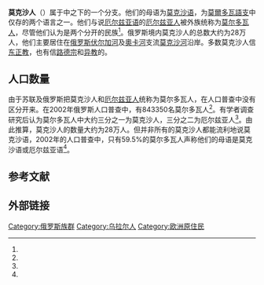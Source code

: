 {{Infobox Ethnic group
| group        = 莫克沙人<br/>{{lang|mdf|мокшет}}
| flag         = [[File:Flag_of_the_Moksha_people.svg|120px]]
| flag_caption = 莫克沙人的非正式旗帜
| image        = [[File:Zubu_Moksha_women.jpg|220px]]
| image_caption= 身穿传统服装的莫克沙妇女
| population   = 
| region1      = {{flag|Russia}}
| pop1         = 约28万人
| ref1         = <ref name="perepis2002"/><ref name="Rueter"/>
| languages    = [[莫克沙語|莫克沙語]]、[[俄语|俄语]]
| religions    = [[俄羅斯東正教|俄羅斯東正教]]、[[路德教派|路德教派]]、[[异教|异教]]
| related      = 其他{{le|伏尔加芬兰人|Volga Finns}}，特别是[[厄尔兹亚人|厄尔兹亚人]]和[[马里人|马里人]]
| footnotes    = 
}}
'''莫克沙人'''（{{lang-mdf|мокшет}}）属于{{le|芬兰-乌戈尔人|Finno-Ugric peoples}}中{{le|伏尔加芬兰人|Volga Finns}}之下的一个分支。他们的母语为[[莫克沙语|莫克沙语]]，为[[莫爾多瓦語支|莫爾多瓦語支]]中仅存的两个语言之一。他们与说[[厄尔兹亚语|厄尔兹亚语]]的[[厄尔兹亚人|厄尔兹亚人]]被外族统称为[[莫尔多瓦人|莫尔多瓦人]]，尽管他们认为是两个分开的民族<ref name="Kemal"/>。俄罗斯境内莫克沙人的总数大约为28万人，他们主要居住在[[俄罗斯|俄罗斯]][[伏尔加河|伏尔加河]]及[[奧卡河|奧卡河]]支流[[莫克沙河|莫克沙河]]沿岸。多数莫克沙人信[[东正教|东正教]]，也有信[[路德宗|路德宗]]和[[异教|异教]]的。

== 人口数量 ==
由于苏联及俄罗斯把莫克沙人和[[厄尔兹亚人|厄尔兹亚人]]统称为莫尔多瓦人，在人口普查中没有区分开来。在2002年俄罗斯人口普查中，有843350名莫尔多瓦人<ref name="perepis2002"/>。有学者调查研究后认为莫尔多瓦人中大约三分之一为莫克沙人，三分之二为厄尔兹亚人<ref name="Rueter"/>。由此推算，莫克沙人的数量大约为28万人。但并非所有的莫克沙人都能流利地说莫克沙语，2002年的人口普查中，只有59.5%的莫尔多瓦人声称他们的母语是莫克沙语或厄尔兹亚语<ref name="Rueter"/>。

== 参考文献 ==
{{Reflist|30em|refs=
<ref name="Rueter">{{cite web | url = https://journals.openedition.org/efo/1829#bodyftn1 | title = The Erzya Language. Where is it spoken? | author = Rueter, Jack | language = en | publisher = Études finno-ougriennes | date = 2013 | accessdate = 2020-08-01 | archive-date = 2020-08-20 | archive-url = https://web.archive.org/web/20200820170958/https://journals.openedition.org/efo/1829#bodyftn1 | dead-url = no }}</ref>

<ref name="perepis2002">{{cite web | url = http://www.perepis2002.ru/ct/html/TOM_14_24.htm | title = Перепись-2002: Национальный состав населения | language = ru | publisher = perepis2002.ru | accessdate = 2020-08-01 | archive-date = 2011-08-21 | archive-url = https://www.webcitation.org/616Buov3D?url=http://www.perepis2002.ru/ct/html/TOM_14_24.htm | dead-url = no }}</ref>

<ref name="Kemal">{{cite web | url = http://www.suri.ee/inf/erzaen.html | title = Erza We Are! | author = Kemal, Mariz | language = en | publisher = Association of Finno-Ugric Literatures | accessdate = 2020-08-01 | archive-date = 2020-02-17 | archive-url = https://web.archive.org/web/20200217160934/http://www.suri.ee/inf/erzaen.html | dead-url = no }}</ref>
}}

== 外部链接 ==
{{commonscat|Moksha people|position=left}}

{{Uralic peoples}}
{{俄羅斯民族}}
{{Eastern and Oriental Orthodox Christian ethnic groups}}

[[Category:俄罗斯族群|Category:俄罗斯族群]]
[[Category:乌拉尔人|Category:乌拉尔人]]
[[Category:欧洲原住民|Category:欧洲原住民]]